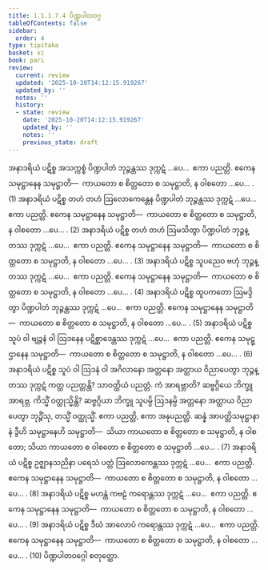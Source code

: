 ```yaml
---
title: 1.1.1.7.4 ပိဏ္ဍပါတဝဂ္ဂ
tableOfContents: false
sidebar:
  order: 4
type: tipitaka
basket: vi
book: pari
review:
  current: review
  updated: '2025-10-20T14:12:15.919267'
  updated_by: ''
  notes: ''
  history:
  - state: review
    date: '2025-10-20T14:12:15.919267'
    updated_by: ''
    notes: ''
    previous_state: draft
---
```



<DynamicBreadcrumb />


<ReviewStatus review={frontmatter.review} showDetails={true} />

<HypothesisAnnotation frontmatter={frontmatter} />

<Division number="153" book="pari" e="ch" v="5" p="48">

<Paragraph number="272" book="pari">
အနာဒရိယံ ပဋိစ္စ အသက္ကစ္စံ ပိဏ္ဍပါတံ ဘုဉ္ဇန္တဿ ဒုက္ကဋံ …ပေ…  ဧကာ ပညတ္တိ. ဧကေန သမုဋ္ဌာနေန သမုဋ္ဌာတိ—  ကာယတော စ စိတ္တတော စ သမုဋ္ဌာတိ, န ဝါစတော …ပေ… . (1)
</Paragraph>

<Paragraph number="273" book="pari">
အနာဒရိယံ ပဋိစ္စ တဟံ တဟံ ဩလောကေန္တေန ပိဏ္ဍပါတံ ဘုဉ္ဇန္တဿ ဒုက္ကဋံ …ပေ…  ဧကာ ပညတ္တိ. ဧကေန သမုဋ္ဌာနေန သမုဋ္ဌာတိ—  ကာယတော စ စိတ္တတော စ သမုဋ္ဌာတိ, န ဝါစတော …ပေ… . (2)
</Paragraph>

<Paragraph number="274" book="pari">
အနာဒရိယံ ပဋိစ္စ တဟံ တဟံ ဩမသိတွာ ပိဏ္ဍပါတံ ဘုဉ္ဇန္တဿ ဒုက္ကဋံ …ပေ…  ဧကာ ပညတ္တိ. ဧကေန သမုဋ္ဌာနေန သမုဋ္ဌာတိ—  ကာယတော စ စိတ္တတော စ သမုဋ္ဌာတိ, န ဝါစတော …ပေ… . (3)
</Paragraph>

<Paragraph number="275" book="pari">
အနာဒရိယံ ပဋိစ္စ သူပညေဝ ဗဟုံ ဘုဉ္ဇန္တဿ ဒုက္ကဋံ …ပေ…  ဧကာ ပညတ္တိ. ဧကေန သမုဋ္ဌာနေန သမုဋ္ဌာတိ—  ကာယတော စ စိတ္တတော စ သမုဋ္ဌာတိ, န ဝါစတော …ပေ… . (4)
</Paragraph>

<Paragraph number="276" book="pari">
အနာဒရိယံ ပဋိစ္စ ထူပကတော ဩမဒ္ဒိတွာ ပိဏ္ဍပါတံ ဘုဉ္ဇန္တဿ ဒုက္ကဋံ …ပေ…  ဧကာ ပညတ္တိ. ဧကေန သမုဋ္ဌာနေန သမုဋ္ဌာတိ—  ကာယတော စ စိတ္တတော စ သမုဋ္ဌာတိ, န ဝါစတော …ပေ… . (5)
</Paragraph>

<Paragraph number="277" book="pari">
အနာဒရိယံ ပဋိစ္စ သူပံ ဝါ ဗျဉ္ဇနံ ဝါ ဩဒနေန ပဋိစ္ဆာဒေန္တဿ ဒုက္ကဋံ …ပေ…  ဧကာ ပညတ္တိ. ဧကေန သမုဋ္ဌာနေန သမုဋ္ဌာတိ—  ကာယတော စ စိတ္တတော စ သမုဋ္ဌာတိ, န ဝါစတော …ပေ… . (6)
</Paragraph>

<Paragraph number="278" book="pari">
အနာဒရိယံ ပဋိစ္စ သူပံ ဝါ ဩဒနံ ဝါ အဂိလာနော အတ္တနော အတ္ထာယ ဝိညာပေတွာ ဘုဉ္ဇန္တဿ ဒုက္ကဋံ ကတ္ထ ပညတ္တန္တိ? သာဝတ္ထိယံ ပညတ္တံ. ကံ အာရဗ္ဘာတိ? ဆဗ္ဗဂ္ဂိယေ ဘိက္ခူ အာရဗ္ဘ. ကိသ္မိံ ဝတ္ထုသ္မိန္တိ? ဆဗ္ဗဂ္ဂိယာ ဘိက္ခူ သူပမ္ပိ ဩဒနမ္ပိ အတ္တနော အတ္ထာယ ဝိညာပေတွာ ဘုဉ္ဇိံသု, တသ္မိံ ဝတ္ထုသ္မိံ. ဧကာ ပညတ္တိ, ဧကာ အနုပညတ္တိ. ဆန္နံ အာပတ္တိသမုဋ္ဌာနာနံ ဒွီဟိ သမုဋ္ဌာနေဟိ သမုဋ္ဌာတိ—  သိယာ ကာယတော စ စိတ္တတော စ သမုဋ္ဌာတိ, န ဝါစတော; သိယာ ကာယတော စ ဝါစတော စ စိတ္တတော စ သမုဋ္ဌာတိ …ပေ… . (7)
</Paragraph>

<Paragraph number="279" book="pari">
အနာဒရိယံ ပဋိစ္စ ဥဇ္ဈာနသညိနာ ပရေသံ ပတ္တံ ဩလောကေန္တဿ ဒုက္ကဋံ …ပေ…  ဧကာ ပညတ္တိ. ဧကေန သမုဋ္ဌာနေန သမုဋ္ဌာတိ—  ကာယတော စ စိတ္တတော စ သမုဋ္ဌာတိ, န ဝါစတော …ပေ… . (8)
</Paragraph>

<Paragraph number="280" book="pari">
အနာဒရိယံ ပဋိစ္စ မဟန္တံ ကဗဠံ ကရောန္တဿ ဒုက္ကဋံ …ပေ…  ဧကာ ပညတ္တိ. ဧကေန သမုဋ္ဌာနေန သမုဋ္ဌာတိ—  ကာယတော စ စိတ္တတော စ သမုဋ္ဌာတိ, န ဝါစတော …ပေ… . (9)
</Paragraph>

<Paragraph number="281" book="pari">
အနာဒရိယံ ပဋိစ္စ ဒီဃံ အာလောပံ ကရောန္တဿ ဒုက္ကဋံ …ပေ…  ဧကာ ပညတ္တိ. ဧကေန သမုဋ္ဌာနေန သမုဋ္ဌာတိ—  ကာယတော စ စိတ္တတော စ သမုဋ္ဌာတိ, န ဝါစတော …ပေ… . (10)

</Paragraph>
</Division>

<Paragraph number="282" type="center" book="pari">
ပိဏ္ဍပါတဝဂ္ဂေါ စတုတ္ထော.
</Paragraph>